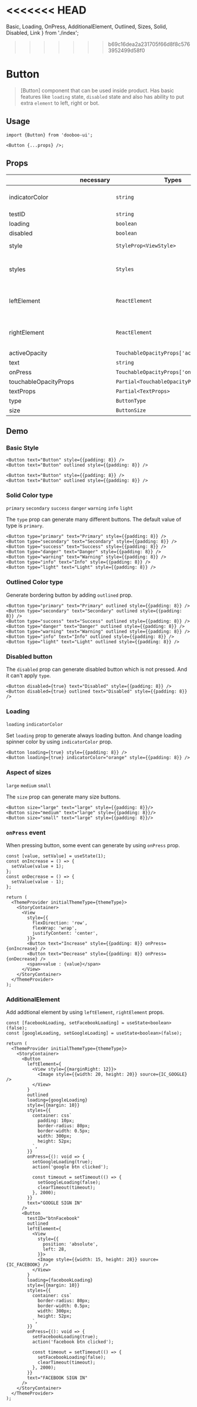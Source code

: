 <<<<<<< HEAD
=======
  Basic,
  Loading,
  OnPress,
  AdditionalElement,
  Outlined,
  Sizes,
  Solid,
  Disabled,
  Link
} from './index';
>>>>>>> b69c16dea2a231705f66d8f8c5763952499d58f0

<Meta title="Components/Button" />

# Button

> [Button] component that can be used inside product. Has basic features like `loading` state, `disabled` state and also has ability to put extra `element` to left, right or bot.

## Usage

```tsx
import {Button} from 'dooboo-ui';

<Button {...props} />;
```

## Props

|                       | necessary | Types                                    | Description                             | Default   |
| --------------------- | --------- | ---------------------------------------- | --------------------------------------- | --------- |
| indicatorColor        |           | `string`                                 | Loading spinner color                   | `black`   |
| testID                |           | `string`                                 |                                         |           |
| loading               |           | `boolean`                                |                                         | `false`   |
| disabled              |           | `boolean`                                |                                         | `false`   |
| style                 |           | `StyleProp<ViewStyle>`                   | root `ViewStyle`                        |           |
| styles                |           | `Styles`                                 | List of all style props within [Button] |           |
| leftElement           |           | `ReactElement`                           | Extra element to place on the left      |           |
| rightElement          |           | `ReactElement`                           | Extra element to place on the right     |           |
| activeOpacity         |           | `TouchableOpacityProps['activeOpacity']` |                                         |           |
| text                  |           | `string`                                 |                                         |           |
| onPress               |           | `TouchableOpacityProps['onPress']`       |                                         |           |
| touchableOpacityProps |           | `Partial<TouchableOpacityProps>`         |                                         |           |
| textProps             |           | `Partial<TextProps>`                     |                                         |           |
| type                  |           | `ButtonType`                             |                                         | `Primary` |
| size                  |           | `ButtonSize`                             |                                         | `medium`  |

## Demo

### Basic Style
``` tsx
<Button text="Button" style={{padding: 8}} />
<Button text="Button" outlined style={{padding: 8}} />
```

```tsx
<Button text="Button" style={{padding: 8}} />
<Button text="Button" outlined style={{padding: 8}} />
```

<Basic themeType="light" />
<Basic themeType="dark" />

<Link link="https://snack.expo.dev/@swda/basic-style" />

### Solid Color type

`primary` `secondary` `success` `danger` `warning` `info` `light`

The `type` prop can generate many different buttons.
The default value of type is `primary`.

```tsx
<Button type="primary" text="Primary" style={{padding: 8}} />
<Button type="secondary" text="Secondary" style={{padding: 8}} />
<Button type="success" text="Success" style={{padding: 8}} />
<Button type="danger" text="Danger" style={{padding: 8}} />
<Button type="warning" text="Warning" style={{padding: 8}} />
<Button type="info" text="Info" style={{padding: 8}} />
<Button type="light" text="Light" style={{padding: 8}} />
```

<Solid themeType="light" />
<Solid themeType="dark" />

<Link link="https://snack.expo.dev/@swda/solid-color-type"/>

### Outlined Color type

Generate bordering button by adding `outlined` prop.

```tsx
<Button type="primary" text="Primary" outlined style={{padding: 8}} />
<Button type="secondary" text="Secondary" outlined style={{padding: 8}} />
<Button type="success" text="Success" outlined style={{padding: 8}} />
<Button type="danger" text="Danger" outlined style={{padding: 8}} />
<Button type="warning" text="Warning" outlined style={{padding: 8}} />
<Button type="info" text="Info" outlined style={{padding: 8}} />
<Button type="light" text="Light" outlined style={{padding: 8}} />
```

<Outlined themeType="light" />
<Outlined themeType="dark" />

<Link link="https://snack.expo.dev/@swda/outlined-color-type"/>

### Disabled button

The `disabled` prop can generate disabled button which is not pressed.
And it can't apply `type`.

```tsx
<Button disabled={true} text="Disabled" style={{padding: 8}} />
<Button disabled={true} outlined text="Disabled" style={{padding: 8}} />
```

<Disabled themeType="light" />
<Disabled themeType="dark" />

<Link link="https://snack.expo.dev/@swda/disabled-button"/>

### Loading

`loading` `indicatorColor`

Set `loading` prop to generate always loading button.
And change loading spinner color by using `indicatorColor` prop.

```tsx
<Button loading={true} style={{padding: 8}} />
<Button loading={true} indicatorColor="orange" style={{padding: 8}} />
```

<Loading themeType="light" />
<Loading themeType="dark" />

<Link link="https://snack.expo.dev/@swda/loading"/>

### Aspect of sizes

`large` `medium` `small`

The `size` prop can generate many size buttons.

```tsx
<Button size="large" text="large" style={{padding: 8}}/>
<Button size="medium" text="large" style={{padding: 8}}/>
<Button size="small" text="large" style={{padding: 8}}/>
```

<Sizes themeType="light" />
<Sizes themeType="dark" />

<Link link="https://snack.expo.dev/@swda/aspect-of-sizes"/>

### `onPress` event

When pressing button, some event can generate by using `onPress` prop.

```tsx
const [value, setValue] = useState(1);
const onIncrease = () => {
  setValue(value + 1);
};
const onDecrease = () => {
  setValue(value - 1);
};

return (
  <ThemeProvider initialThemeType={themeType}>
    <StoryContainer>
      <View
        style={{
          flexDirection: 'row',
          flexWrap: 'wrap',
          justifyContent: 'center',
        }}>
        <Button text="Increase" style={{padding: 8}} onPress={onIncrease} />
        <Button text="Decrease" style={{padding: 8}} onPress={onDecrease} />
        <span>value : {value}</span>
      </View>
    </StoryContainer>
  </ThemeProvider>
);
```

<OnPress themeType="light" />
<OnPress themeType="dark" />

<Link link="https://snack.expo.dev/@swda/onpress-event"/>

### AdditionalElement

Add addtional element by using `leftElement`, `rightElement` props.

```tsx
const [facebookLoading, setFacebookLoading] = useState<boolean>(false);
const [googleLoading, setGoogleLoading] = useState<boolean>(false);

return (
  <ThemeProvider initialThemeType={themeType}>
    <StoryContainer>
      <Button
        leftElement={
          <View style={{marginRight: 12}}>
            <Image style={{width: 20, height: 20}} source={IC_GOOGLE} />
          </View>
        }
        outlined
        loading={googleLoading}
        style={{margin: 10}}
        styles={{
          container: css`
            padding: 10px;
            border-radius: 80px;
            border-width: 0.5px;
            width: 300px;
            height: 52px;
          `,
        }}
        onPress={(): void => {
          setGoogleLoading(true);
          action('google btn clicked');

          const timeout = setTimeout(() => {
            setGoogleLoading(false);
            clearTimeout(timeout);
          }, 2000);
        }}
        text="GOOGLE SIGN IN"
      />
      <Button
        testID="btnFacebook"
        outlined
        leftElement={
          <View
            style={{
              position: 'absolute',
              left: 28,
            }}>
            <Image style={{width: 15, height: 28}} source={IC_FACEBOOK} />
          </View>
        }
        loading={facebookLoading}
        style={{margin: 10}}
        styles={{
          container: css`
            border-radius: 80px;
            border-width: 0.5px;
            width: 300px;
            height: 52px;
          `,
        }}
        onPress={(): void => {
          setFacebookLoading(true);
          action('facebook btn clicked');

          const timeout = setTimeout(() => {
            setFacebookLoading(false);
            clearTimeout(timeout);
          }, 2000);
        }}
        text="FACEBOOK SIGN IN"
      />
    </StoryContainer>
  </ThemeProvider>
);
```

<AdditionalElement themeType="light" />
<AdditionalElement themeType="dark" />

<Link link="https://snack.expo.dev/@swda/additionalelement"/>
